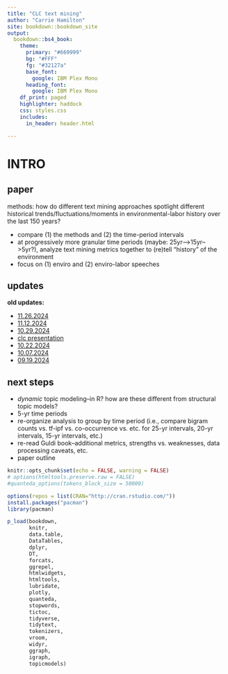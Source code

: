 ```yaml
--- 
title: "CLC text mining"
author: "Carrie Hamilton"
site: bookdown::bookdown_site
output: 
  bookdown::bs4_book:
    theme:
      primary: "#669999"
      bg: "#FFF"
      fg: "#32127a"
      base_font:
        google: IBM Plex Mono 
      heading_font:
        google: IBM Plex Mono    
    df_print: paged
    highlighter: haddock
    css: styles.css
    includes:
      in_header: header.html

---
```


# INTRO

## paper

methods: how do different text mining approaches spotlight different historical trends/fluctuations/moments in environmental-labor history over the last 150 years? 

-   compare (1) the methods and (2) the time-period intervals
-   at progressively more granular time periods (maybe: 25yr-->15yr-->5yr?), analyze text mining metrics together to (re)tell "history" of the environment
-   focus on (1) enviro and (2) enviro-labor speeches

## updates

<b>old updates:</b>

-   [11.26.2024](https://carrieham.com/green/11_26_2024/index.html)
-   [11.12.2024](https://carrieham.com/green/11_12_2024/congress_analysis.html)
-   [10.29.2024](https://carrieham.com/green/10_29_2024/congress_analysis.html)
-   [clc presentation](https://docs.google.com/presentation/d/1pxNu46ObGVL0M1YyESZgl6qajdTQmLb_auOjtcf_y-E/edit?usp=sharing)
-   [10.22.2024](https://carrieham.com/green/10_22_2024/congress_analysis.html)
-   [10.07.2024](https://carrieham.com/green/10_07_2024/congress_analysis.html)
-   [09.19.2024](https://www.carrieham.com/green/09_19_2024/congress_analysis.html)

## next steps

-   *dynamic* topic modeling--in R? how are these different from structural topic models?
-   5-yr time periods
-   re-organize analysis to group by time period (i.e., compare bigram counts vs. tf-ipf vs. co-occurrence vs. etc. for 25-yr intervals, 20-yr intervals, 15-yr intervals, etc.)
-   re-read Guldi book--additional metrics, strengths vs. weaknesses, data processing caveats, etc.
-   paper outline

```r
knitr::opts_chunk$set(echo = FALSE, warning = FALSE)
# options(htmltools.preserve.raw = FALSE)
#quanteda_options(tokens_block_size = 50000)

options(repos = list(CRAN="http://cran.rstudio.com/"))
install.packages("pacman")
library(pacman)

p_load(bookdown,
       knitr,
       data.table,
       DataTables,
       dplyr, 
       DT,
       forcats,
       ggrepel,
       htmlwidgets,
       htmltools,
       lubridate,
       plotly,
       quanteda,
       stopwords,
       tictoc,
       tidyverse, 
       tidytext,
       tokenizers,
       vroom,
       widyr,
       ggraph,
       igraph,
       topicmodels)

```

